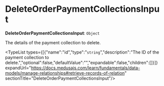 
# DeleteOrderPaymentCollectionsInput

 **DeleteOrderPaymentCollectionsInput**: `Object`

The details of the payment collection to delete.

<TypeList types={[{"name":"id","type":"`string`","description":"The ID of the payment collection to delete.","optional":false,"defaultValue":"","expandable":false,"children":[]}]} expandUrl="https://docs.medusajs.com/learn/fundamentals/data-models/manage-relationships#retrieve-records-of-relation" sectionTitle="DeleteOrderPaymentCollectionsInput"/>
